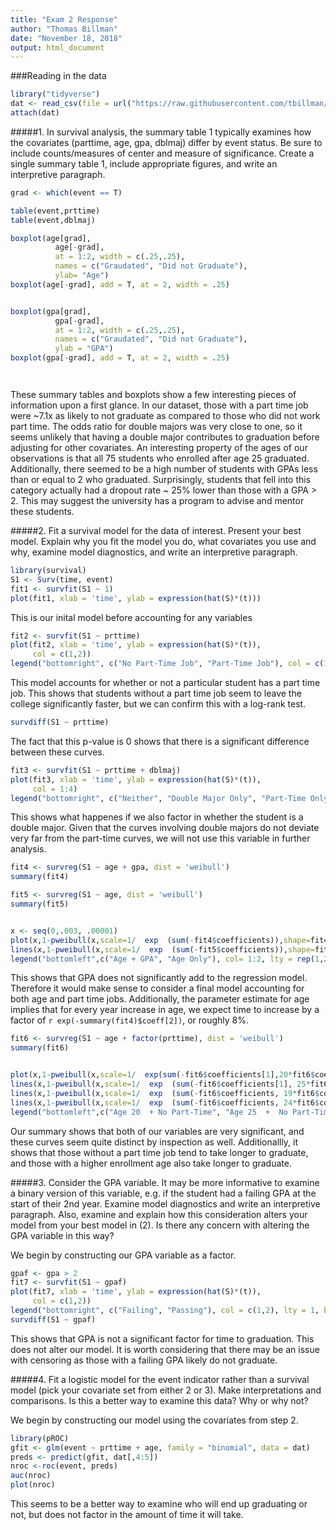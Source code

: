 ```yaml
---
title: "Exam 2 Response"
author: "Thomas Billman"
date: "November 18, 2018"
output: html_document
---
```


###Reading in the data

```r
library("tidyverse")
dat <- read_csv(file = url("https://raw.githubusercontent.com/tbillman/STT-420/master/graduation.csv"))
attach(dat)
```

#####1. In survival analysis, the summary table 1 typically examines how the covariates (parttime, age, gpa, dblmaj) differ by event status. Be sure to include counts/measures of center and measure of significance. Create a single summary table 1, include appropriate figures, and write an interpretive paragraph.

```r
grad <- which(event == T)

table(event,prttime)
table(event,dblmaj)

boxplot(age[grad],
          age[-grad],
          at = 1:2, width = c(.25,.25),
          names = c("Graudated", "Did not Graduate"),
          ylab= "Age")
boxplot(age[-grad], add = T, at = 2, width = .25)


boxplot(gpa[grad],
          gpa[-grad],
          at = 1:2, width = c(.25,.25),
          names = c("Graudated", "Did not Graduate"),
          ylab = "GPA")
boxplot(gpa[-grad], add = T, at = 2, width = .25)




```

These summary tables and boxplots show a few interesting pieces of information upon a first glance. In our dataset, those with a part time job were ~7.1x as likely to not graduate as compared to those who did not work part time. The odds ratio for double majors was very close to one, so it seems  unlikely that having a double major contributes to graduation before adjusting for other covariates. An interesting property of the ages of our observations is that all 75 students who enrolled after age 25 graduated. Additionally, there seemed to be a high number of students with GPAs less than or equal to 2 who graduated. Surprisingly, students that fell into this category actually had a dropout rate ~ 25% lower than those with a GPA > 2. This may suggest the university has a program to advise and mentor these students.



#####2. Fit a survival model for the data of interest. Present your best model. Explain why you fit the model you do, what covariates you use and why, examine model diagnostics, and write an interpretive paragraph.

```r
library(survival)
S1 <- Surv(time, event)
fit1 <- survfit(S1 ~ 1)
plot(fit1, xlab = 'time', ylab = expression(hat(S)*(t)))
```

This is our inital model before accounting for any variables

```r
fit2 <- survfit(S1 ~ prttime)
plot(fit2, xlab = 'time', ylab = expression(hat(S)*(t)),
     col = c(1,2))
legend("bottomright", c("No Part-Time Job", "Part-Time Job"), col = c(1,2), lty = 1, bty = "n")
```
This model accounts for whether or not a particular student has a part time job. This shows that students without a part time job seem to leave the college significantly faster, but we can confirm this with a log-rank test.

```r
survdiff(S1 ~ prttime)
```

The fact that this p-value is 0 shows that there is a significant difference between these curves.

```r

fit3 <- survfit(S1 ~ prttime + dblmaj)
plot(fit3, xlab = 'time', ylab = expression(hat(S)*(t)),
     col = 1:4)
legend("bottomright", c("Neither", "Double Major Only", "Part-Time Only", "Both"), col = 1:4, lty = 1, bty = "n")

```

This shows what happenes if we also factor in whether the student is a double major. Given that the curves involving double majors do not deviate very far from the part-time curves, we will not use this variable in further analysis.

```r
fit4 <- survreg(S1 ~ age + gpa, dist = 'weibull')
summary(fit4)

fit5 <- survreg(S1 ~ age, dist = 'weibull')
summary(fit5)


x <- seq(0,.003, .00001)
plot(x,1-pweibull(x,scale=1/  exp  (sum(-fit4$coefficients)),shape=fit4$scale),xlab   ="time",  ylab=expression(hat(S)*"(t)"),type="l") 
lines(x,1-pweibull(x,scale=1/  exp  (sum(-fit5$coefficients)),shape=fit5$scale),col=2)
legend("bottomleft",c("Age + GPA", "Age Only"), col= 1:2, lty = rep(1,2), bty = "n")
```

This shows that GPA does not significantly add to the regression model. Therefore it would make sense to consider a final model accounting for both age and part time jobs. Additionally, the parameter estimate for age implies that for every year increase in age, we expect time to increase by a factor of `r exp(-summary(fit4)$coeff[2])`, or roughly 8%.

```r
fit6 <- survreg(S1 ~ age + factor(prttime), dist = 'weibull')
summary(fit6)


plot(x,1-pweibull(x,scale=1/  exp(sum(-fit6$coefficients[1],20*fit6$coefficients[2])),shape=fit6$scale),xlab   ="time",  ylab=expression(hat(S)*"(t)"),type="l", lty = 1) 
lines(x,1-pweibull(x,scale=1/  exp  (sum(-fit6$coefficients[1], 25*fit6$coefficients[2])),shape=fit6$scale),col=2, lty = 1)
lines(x,1-pweibull(x,scale=1/  exp  (sum(-fit6$coefficients, 19*fit6$coefficients[2])),shape=fit6$scale),col=1, lty = 2)
lines(x,1-pweibull(x,scale=1/  exp  (sum(-fit6$coefficients, 24*fit6$coefficients[2])),shape=fit6$scale),col=2, lty = 2)
legend("bottomleft",c("Age 20  + No Part-Time", "Age 25  +  No Part-Time","Age 20  + Part-Time", "Age 25  + Part-Time"), col= c(1,2,1,2), lty = c(1,1,2,2), bty = "n")

```

Our summary shows that both of our variables are very significant, and these curves seem quite distinct by inspection as well. Additionallly, it shows that those without a part time job tend to take longer to graduate, and those with a higher enrollment age also take longer to graduate.


#####3. Consider the GPA variable. It may be more informative to examine a binary version of this variable, e.g. if the student had a failing GPA at the start of their 2nd year. Examine model diagnostics and write an interpretive paragraph. Also, examine and explain how this consideration alters your model from your best model in (2). Is there any concern with altering the GPA variable in this way?

We begin by constructing our GPA variable as a factor.
```r
gpaf <- gpa > 2
fit7 <- survfit(S1 ~ gpaf)
plot(fit7, xlab = 'time', ylab = expression(hat(S)*(t)),
     col = c(1,2))
legend("bottomright", c("Failing", "Passing"), col = c(1,2), lty = 1, bty = "n")
survdiff(S1 ~ gpaf)
```

This shows that GPA is not a significant factor for time to graduation. This does not alter our model. It is worth considering that there may be an issue with censoring as those with a failing GPA likely do not graduate. 

#####4. Fit a logistic model for the event indicator rather than a survival model (pick your covariate set from either 2 or 3). Make interpretations and comparisons. Is this a better way to examine this data? Why or why not?

We begin by constructing our model using the covariates from step 2.


```r
library(pROC)
gfit <- glm(event ~ prttime + age, family = "binomial", data = dat)
preds <- predict(gfit, dat[,4:5])
nroc <-roc(event, preds)
auc(nroc)
plot(nroc)
```

This seems to be a better way to examine who will end up graduating or not, but does not factor in the amount of time it will take.








